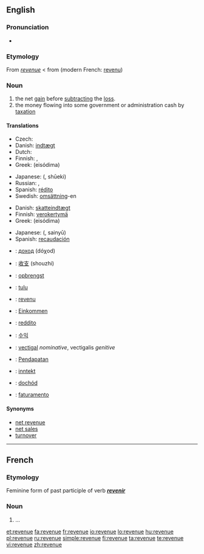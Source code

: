 ==English==

===Pronunciation===
* {{audio|en-us-revenue.ogg|Audio (US)}}

===Etymology===
From {{etyl|frm}} ''[[#French|revenue]]'' < from {{etyl|fro}} (modern French: [[revenu]])

===Noun===
{{wikipedia}}
{{en-noun}}

# the net [[gain]] before [[subtract]]ing the [[loss]].
# the money flowing into some government or administration cash by [[taxation]]

====Translations====
{{trans-top|net gain before subtracting the loss}}
* Czech: {{t-|cs|výnos|m}}
* Danish: [[indtægt]] {{c}}
* Dutch: {{t-|nl|omzet|m}}
* Finnish: {{t+|fi|tulot}}, {{t+|fi|liikevaihto}}
* Greek: {{t|el|εισόδημα|n|sc=Grek}} (eisódima)
{{trans-mid}}
* Japanese: {{Jpan|[[収益]]}} ({{Jpan|[[しゅうえき]]}}, shūeki)
* Russian: {{t+|ru|доход|m|tr=doχód|sc=Cyrl}}, {{t+|ru|выручка|f|tr=výručka|sc=Cyrl}}
* Spanish: [[rédito]]
* Swedish: [[omsättning]]-en
{{trans-bottom}}

{{trans-top|money flowing into some government or administration cash by taxation}}
* Danish: [[skatteindtægt]] {{c}}
* Finnish: [[verokertymä]]
* Greek: {{t|el|εισόδημα|n|sc=Grek}} (eisódima)
{{trans-mid}}
* Japanese: {{Jpan|[[歳入]]}} ({{Jpan|[[さいにゅう]]}}, sainyū)
* Spanish: [[recaudación]]
{{trans-bottom}}

{{checktrans-top}}
* {{ttbc|Bulgarian}}: [[доход]] (dóχod) {{m}}
* {{ttbc|Chinese}}: [[收支]] (shouzhi)
* {{ttbc|Dutch}}: [[opbrengst]]
* {{ttbc|Estonian}}: [[tulu]]
* {{ttbc|French}}: [[revenu]]
* {{ttbc|German}}: [[Einkommen]]
* {{ttbc|Italian}}: [[reddito]]
{{trans-mid}}
* {{ttbc|Korean}}: [[수익]]
* {{ttbc|Latin}}: [[vectigal]] ''nominative'', vectigalis ''genitive''
* {{ttbc|Malay}}: [[Pendapatan]]
* {{ttbc|Norwegian}}: [[inntekt]]
* {{ttbc|Polish}}: [[dochód]]
* {{ttbc|Portuguese}}: [[faturamento]]
{{trans-bottom}}

====Synonyms====
* [[net revenue]]
* [[net sales]]
* [[turnover]]

----

==French==

===Etymology===
Feminine form of past participle of verb '''''[[revenir]]'''''

===Noun===
{{fr-noun|f}}

# ...

[[et:revenue]]
[[fa:revenue]]
[[fr:revenue]]
[[io:revenue]]
[[lo:revenue]]
[[hu:revenue]]
[[pl:revenue]]
[[ru:revenue]]
[[simple:revenue]]
[[fi:revenue]]
[[ta:revenue]]
[[te:revenue]]
[[vi:revenue]]
[[zh:revenue]]